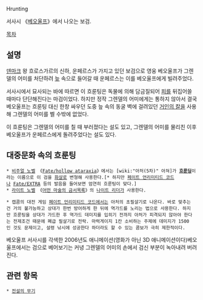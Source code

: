 Hrunting

서사시 《[[베오울프]]》에서 나오는 보검.

[[목차]]
== 설명 ==
[[덴마크]] 왕 흐로스가르의 신하, 운페르스가 가지고 있던 보검으로 영웅 베오울프가 그렌델의 어미를 처단하려 [[늪]] 속으로 들어갈 때 운페르스는 이를 베오울프에게 빌려주었다.

서사시에서 묘사되는 바에 따르면 이 흐룬팅은 독물에 의해 담금질되어 [[피]]를 뒤집어쓸 때마다 단단해진다는 마검이었다. 하지만 정작 그렌델의 어미에게는 통하지 않아서 결국 베오울프는 흐룬팅 대신 한창 싸우던 도중 늪 속의 동굴 벽에 걸려있던 [[거인의 칼]]을 사용해 그렌델의 어미를 벨 수밖에 없었다.

이 흐룬팅은 그렌델의 어미를 칠 때 부러졌다는 설도 있고, 그렌델의 어미를 물리친 이후 베오울프가 운페르스에게 돌려주었다는 설도 있다.

== 대중문화 속의 흐룬팅 ==
 * [[비주얼 노벨]] 《[[Fate/hollow ataraxia]]》에서는 [wiki:"아처(5차)" 아쳐]가 '''[[흐룬딩]]'''이라는 이름으로 이 검을 [[화살]]로 변형해 사용한다.[* 하지만 [[페이트 언리미티드 코드]]나 [[Fate/EXTRA]] 등의 발음을 들어보면 엄연히 흐룬팅이 맞다.]
 * [[라이트 노벨]] 《[[어떤 마술의 금서목록]]》의 [[나이트 리더]]가 사용한다. 

 * 캡콤의 대전 게임 [[페이트 언리미티드 코드]]에서는 아처의 초필살기로 나온다. 바로 맞추는건 거의 불가능하고 상대가 한번 방어하게 한 뒤에 역가드를 노리는 법으로 사용한다. 하지만 흐룬팅을 상대가 가드한 후 역가드 데미지를 입히기 전까지 아처가 피격되지 않아야 한다는 전제조건 때문에 폐급 필살기로 전락. 마력게이지 1칸 소비하는 주제에 데미지가 1500인 것도 문제이고, 설령 낚시에 성공한다 하더라도 할 수 있는 콤보가 극히 제한적이다.

베오울프 서사시를 각색한 2006년도 애니메이션(영화가 아닌 3D 애니메이션이다)베오울프에서는 검으로 베어보기는 커녕 그렌델의 어미의 손에서 검신 부분이 녹아내려 버려진다. 
== 관련 항목 ==
 * [[전설의 무기]]
